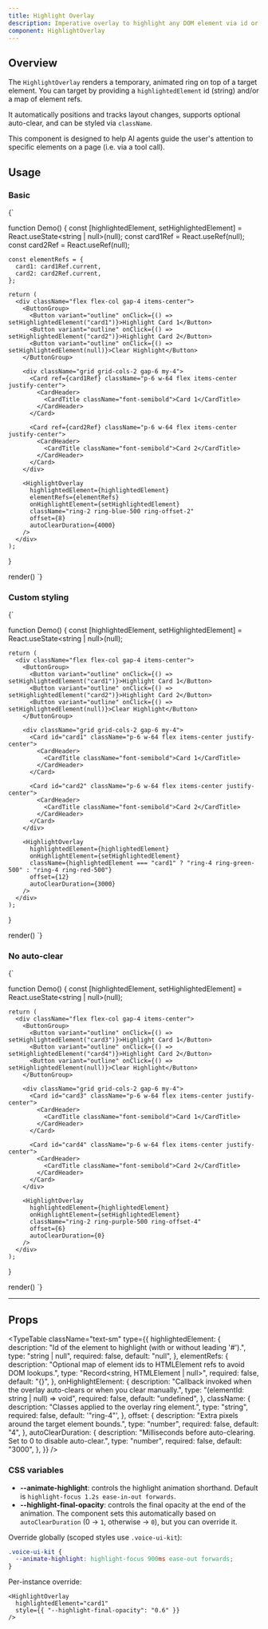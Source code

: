 ```yaml
---
title: Highlight Overlay
description: Imperative overlay to highlight any DOM element via id or ref.
component: HighlightOverlay
---
```


## Overview

The `HighlightOverlay` renders a temporary, animated ring on top of a target element. You can target by providing a `highlightedElement` id (string) and/or a map of element refs.

It automatically positions and tracks layout changes, supports optional auto-clear, and can be styled via `className`.

This component is designed to help AI agents guide the user's attention to specific elements on a page (i.e. via a tool call).

## Usage

### Basic

<LiveComponent language="tsx" noInline>
{`

  function Demo() {
    const [highlightedElement, setHighlightedElement] = React.useState<string | null>(null);
    const card1Ref = React.useRef<HTMLDivElement>(null);
    const card2Ref = React.useRef<HTMLDivElement>(null);

    const elementRefs = {
      card1: card1Ref.current,
      card2: card2Ref.current,
    };

    return (
      <div className="flex flex-col gap-4 items-center">
        <ButtonGroup>
          <Button variant="outline" onClick={() => setHighlightedElement("card1")}>Highlight Card 1</Button>
          <Button variant="outline" onClick={() => setHighlightedElement("card2")}>Highlight Card 2</Button>
          <Button variant="outline" onClick={() => setHighlightedElement(null)}>Clear Highlight</Button>
        </ButtonGroup>

        <div className="grid grid-cols-2 gap-6 my-4">
          <Card ref={card1Ref} className="p-6 w-64 flex items-center justify-center">
            <CardHeader>
              <CardTitle className="font-semibold">Card 1</CardTitle>
            </CardHeader>
          </Card>

          <Card ref={card2Ref} className="p-6 w-64 flex items-center justify-center">
            <CardHeader>
              <CardTitle className="font-semibold">Card 2</CardTitle>
            </CardHeader>
          </Card>
        </div>

        <HighlightOverlay
          highlightedElement={highlightedElement}
          elementRefs={elementRefs}
          onHighlightElement={setHighlightedElement}
          className="ring-2 ring-blue-500 ring-offset-2"
          offset={8}
          autoClearDuration={4000}
        />
      </div>
    );
  }

  render(<Demo />)
`}
</LiveComponent>

### Custom styling

<LiveComponent language="tsx" noInline>
{`

  function Demo() {
    const [highlightedElement, setHighlightedElement] = React.useState<string | null>(null);

    return (
      <div className="flex flex-col gap-4 items-center">
        <ButtonGroup>
          <Button variant="outline" onClick={() => setHighlightedElement("card1")}>Highlight Card 1</Button>
          <Button variant="outline" onClick={() => setHighlightedElement("card2")}>Highlight Card 2</Button>
          <Button variant="outline" onClick={() => setHighlightedElement(null)}>Clear Highlight</Button>
        </ButtonGroup>

        <div className="grid grid-cols-2 gap-6 my-4">
          <Card id="card1" className="p-6 w-64 flex items-center justify-center">
            <CardHeader>
              <CardTitle className="font-semibold">Card 1</CardTitle>
            </CardHeader>
          </Card>

          <Card id="card2" className="p-6 w-64 flex items-center justify-center">
            <CardHeader>
              <CardTitle className="font-semibold">Card 2</CardTitle>
            </CardHeader>
          </Card>
        </div>

        <HighlightOverlay
          highlightedElement={highlightedElement}
          onHighlightElement={setHighlightedElement}
          className={highlightedElement === "card1" ? "ring-4 ring-green-500" : "ring-4 ring-red-500"}
          offset={12}
          autoClearDuration={3000}
        />
      </div>
    );
  }

  render(<Demo />)
`}
</LiveComponent>

### No auto-clear

<LiveComponent language="tsx" noInline>
{`

  function Demo() {
    const [highlightedElement, setHighlightedElement] = React.useState<string | null>(null);

    return (
      <div className="flex flex-col gap-4 items-center">
        <ButtonGroup>
          <Button variant="outline" onClick={() => setHighlightedElement("card3")}>Highlight Card 1</Button>
          <Button variant="outline" onClick={() => setHighlightedElement("card4")}>Highlight Card 2</Button>
          <Button variant="outline" onClick={() => setHighlightedElement(null)}>Clear Highlight</Button>
        </ButtonGroup>

        <div className="grid grid-cols-2 gap-6 my-4">
          <Card id="card3" className="p-6 w-64 flex items-center justify-center">
            <CardHeader>
              <CardTitle className="font-semibold">Card 1</CardTitle>
            </CardHeader>
          </Card>

          <Card id="card4" className="p-6 w-64 flex items-center justify-center">
            <CardHeader>
              <CardTitle className="font-semibold">Card 2</CardTitle>
            </CardHeader>
          </Card>
        </div>

        <HighlightOverlay
          highlightedElement={highlightedElement}
          onHighlightElement={setHighlightedElement}
          className="ring-2 ring-purple-500 ring-offset-4"
          offset={6}
          autoClearDuration={0}
        />
      </div>
    );
  }

  render(<Demo />)
`}
</LiveComponent>

---

## Props

<TypeTable
  className="text-sm"
  type={{
    highlightedElement: {
      description: "Id of the element to highlight (with or without leading '#').",
      type: "string | null",
      required: false,
      default: "null",
    },
    elementRefs: {
      description: "Optional map of element ids to HTMLElement refs to avoid DOM lookups.",
      type: "Record<string, HTMLElement | null>",
      required: false,
      default: "{}",
    },
    onHighlightElement: {
      description: "Callback invoked when the overlay auto-clears or when you clear manually.",
      type: "(elementId: string | null) => void",
      required: false,
      default: "undefined",
    },
    className: {
      description: "Classes applied to the overlay ring element.",
      type: "string",
      required: false,
      default: '"ring-4"',
    },
    offset: {
      description: "Extra pixels around the target element bounds.",
      type: "number",
      required: false,
      default: "4",
    },
    autoClearDuration: {
      description: "Milliseconds before auto-clearing. Set to 0 to disable auto-clear.",
      type: "number",
      required: false,
      default: "3000",
    },
  }}
/>



### CSS variables

- **--animate-highlight**: controls the highlight animation shorthand. Default is `highlight-focus 1.2s ease-in-out forwards`.
- **--highlight-final-opacity**: controls the final opacity at the end of the animation. The component sets this automatically based on `autoClearDuration` (0 → `1`, otherwise → `0`), but you can override it.

Override globally (scoped styles use `.voice-ui-kit`):

```css
.voice-ui-kit {
  --animate-highlight: highlight-focus 900ms ease-out forwards;
}
```

Per-instance override:

```tsx
<HighlightOverlay
  highlightedElement="card1"
  style={{ "--highlight-final-opacity": "0.6" }}
/>
```
